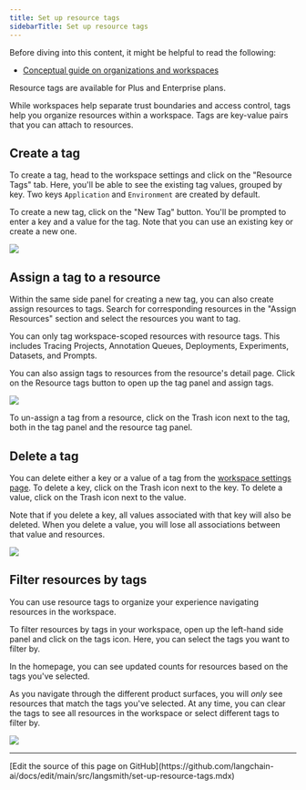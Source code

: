 ```yaml
---
title: Set up resource tags
sidebarTitle: Set up resource tags
---
```


<Check>
Before diving into this content, it might be helpful to read the following:

* [Conceptual guide on organizations and workspaces](/langsmith/administration-overview)
</Check>

<Info>
Resource tags are available for Plus and Enterprise plans.
</Info>

While workspaces help separate trust boundaries and access control, tags help you organize resources within a workspace. Tags are key-value pairs that you can attach to resources.

## Create a tag

To create a tag, head to the workspace settings and click on the "Resource Tags" tab. Here, you'll be able to see the existing tag values, grouped by key. Two keys `Application` and `Environment` are created by default.

To create a new tag, click on the "New Tag" button. You'll be prompted to enter a key and a value for the tag. Note that you can use an existing key or create a new one.

![](/langsmith/images/create-tag.png)

## Assign a tag to a resource

Within the same side panel for creating a new tag, you can also create assign resources to tags. Search for corresponding resources in the "Assign Resources" section and select the resources you want to tag.

<Note>
You can only tag workspace-scoped resources with resource tags. This includes Tracing Projects, Annotation Queues, Deployments, Experiments, Datasets, and Prompts.
</Note>

You can also assign tags to resources from the resource's detail page. Click on the Resource tags button to open up the tag panel and assign tags.

![](/langsmith/images/assign-tag.png)

To un-assign a tag from a resource, click on the Trash icon next to the tag, both in the tag panel and the resource tag panel.

## Delete a tag

You can delete either a key or a value of a tag from the [workspace settings page](https://smith.langchain.com/settings/workspaces/resource_tags). To delete a key, click on the Trash icon next to the key. To delete a value, click on the Trash icon next to the value.

Note that if you delete a key, all values associated with that key will also be deleted. When you delete a value, you will lose all associations between that value and resources.

![](/langsmith/images/delete-tag.png)

## Filter resources by tags

You can use resource tags to organize your experience navigating resources in the workspace.

To filter resources by tags in your workspace, open up the left-hand side panel and click on the tags icon. Here, you can select the tags you want to filter by.

In the homepage, you can see updated counts for resources based on the tags you've selected.

As you navigate through the different product surfaces, you will *only* see resources that match the tags you've selected. At any time, you can clear the tags to see all resources in the workspace or select different tags to filter by.

![](/langsmith/images/filter-by-tags.png)

---

<Callout icon="pen-to-square" iconType="regular">
  [Edit the source of this page on GitHub](https://github.com/langchain-ai/docs/edit/main/src/langsmith/set-up-resource-tags.mdx)
</Callout>
